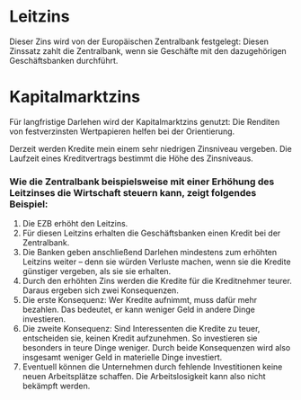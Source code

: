 # Leitzins

Dieser Zins wird von der Europäischen Zentralbank festgelegt: Diesen Zinssatz
zahlt die Zentralbank, wenn sie Geschäfte mit den dazugehörigen Geschäftsbanken
durchführt.

# Kapitalmarktzins

Für langfristige Darlehen wird der Kapitalmarktzins genutzt: Die Renditen von
festverzinsten Wertpapieren helfen bei der Orientierung.

Derzeit werden Kredite mein einem sehr niedrigen Zinsniveau vergeben. Die
Laufzeit eines Kreditvertrags bestimmt die Höhe des Zinsniveaus.

### Wie die Zentralbank beispielsweise mit einer Erhöhung des Leitzinses die Wirtschaft steuern kann, zeigt folgendes Beispiel:

1. Die EZB erhöht den Leitzins.
2. Für diesen Leitzins erhalten die Geschäftsbanken einen Kredit bei der
   Zentralbank.
3. Die Banken geben anschließend Darlehen mindestens zum erhöhten Leitzins
   weiter – denn sie würden Verluste machen, wenn sie die Kredite günstiger
   vergeben, als sie sie erhalten.
4. Durch den erhöhten Zins werden die Kredite für die Kreditnehmer teurer.
   Daraus ergeben sich zwei Konsequenzen.
5. Die erste Konsequenz: Wer Kredite aufnimmt, muss dafür mehr bezahlen. Das
   bedeutet, er kann weniger Geld in andere Dinge investieren.
6. Die zweite Konsequenz: Sind Interessenten die Kredite zu teuer, entscheiden
   sie, keinen Kredit aufzunehmen. So investieren sie besonders in teure Dinge
   weniger. Durch beide Konsequenzen wird also insgesamt weniger Geld in
   materielle Dinge investiert.
7. Eventuell können die Unternehmen durch fehlende Investitionen keine neuen
   Arbeitsplätze schaffen. Die Arbeitslosigkeit kann also nicht bekämpft werden.
